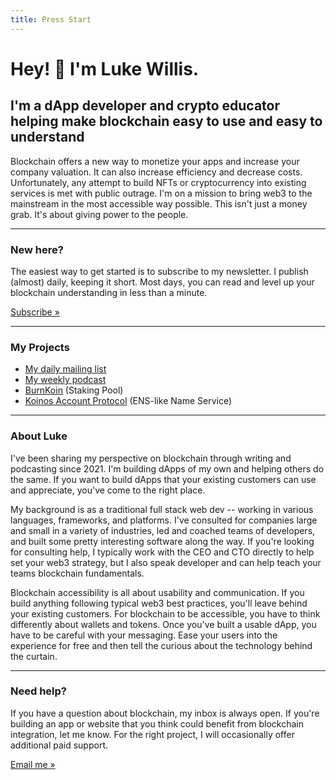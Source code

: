 ```yaml
---
title: Press Start
---
```



# Hey! 👋 I'm Luke Willis.

## I'm a dApp developer and crypto educator helping make blockchain easy to use and easy to understand

Blockchain offers a new way to monetize your apps and increase your company valuation. It can also increase efficiency and decrease costs. Unfortunately, any attempt to build NFTs or cryptocurrency into existing services is met with public outrage. I'm on a mission to bring web3 to the mainstream in the most accessible way possible. This isn't just a money grab. It's about giving power to the people.

<hr />

### New here? 

The easiest way to get started is to subscribe to my newsletter. I publish (almost) daily, keeping it short. Most days, you can read and level up your blockchain understanding in less than a minute.

<a className="cta" href="//thekoinpress.com/">Subscribe »</a>

<hr />

### My Projects

 - [My daily mailing list](//thekoinpress.com)
 - [My weekly podcast](//podcast.thekoinpress.com)
 - [BurnKoin](//burnkoin.com) (Staking Pool)
 - [Koinos Account Protocol](//kap.domains) (ENS-like Name Service)

<hr />

<LukeImage />

### About Luke

I've been sharing my perspective on blockchain through writing and podcasting since 2021. I'm building dApps of my own and helping others do the same. If you want to build dApps that your existing customers can use and appreciate, you've come to the right place.

My background is as a traditional full stack web dev -- working in various languages, frameworks, and platforms. I've consulted for companies large and small in a variety of industries, led and coached teams of developers, and built some pretty interesting software along the way. If you're looking for consulting help, I typically work with the CEO and CTO directly to help set your web3 strategy, but I also speak developer and can help teach your teams blockchain fundamentals.

Blockchain accessibility is all about usability and communication. If you build anything following typical web3 best practices, you'll leave behind your existing customers. For blockchain to be accessible, you have to think differently about wallets and tokens. Once you've built a usable dApp, you have to be careful with your messaging. Ease your users into the experience for free and then tell the curious about the technology behind the curtain.

<hr />

### Need help?

If you have a question about blockchain, my inbox is always open. If you're building an app or website that you think could benefit from blockchain integration, let me know. For the right project, I will occasionally offer additional paid support.

<a className="cta" href="mailto:luke@thekoinpress.com">Email me »</a>
